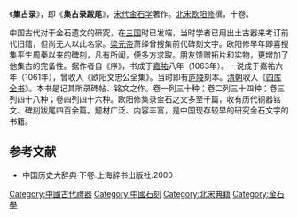 《'''集古录'''》，即《'''集古录跋尾'''》，[[宋代|宋代]][[金石学|金石学]]著作。[[北宋|北宋]][[欧阳修|欧阳修]]撰，十卷。

中国古代对于金石遗文的研究，在[[三国|三国]]时已发端，当时学者已用出土古器来考订前代旧籍，但尚无人以此名家。[[梁元帝|梁元帝]]萧绎曾搜集前代碑刻文字。欧阳修早年即喜搜集平生周秦以来的碑刻，凡有所闻，便多方求取。朋友馈赠拓片和实物，更增加了他集古的完备性。据作者自《序》，书成于[[嘉祐|嘉祐]]八年（1063年）。一说成于嘉祐六年（1061年），曾收入《欧阳文忠公全集》。当时即有[[庐陵|庐陵]]刻本。[[清朝|清朝]]收入《[[四库全书|四库全书]]》。本书是记其所录碑帖、铭文之作。卷一列三十种；卷二列三十四种；卷三列四十八种；卷四列四十六种。欧阳修集录金石之文多至千篇，收有历代铜器铭文、碑刻跋尾四百余篇。题材广泛、内容丰富，是中国现存较早的研究金石文字的书籍。

== 参考文献 ==
*中国历史大辞典·下卷.上海辞书出版社.2000
{{DEFAULTSORT:J}}
[[Category:中國古代禮器|Category:中國古代禮器]]
[[Category:中國石刻|Category:中國石刻]]
[[Category:北宋典籍|Category:北宋典籍]]
[[Category:金石學|Category:金石學]]